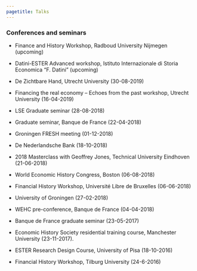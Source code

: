 ```yaml
---
pagetitle: Talks
---
```

<link rel="stylesheet" href="styles.css" type="text/css">

### Conferences and seminars

* Finance and History Workshop, Radboud University Nijmegen (upcoming)

* Datini-ESTER Advanced workshop, Istituto Internazionale di Storia Economica "F. Datini" (upcoming)

* De Zichtbare Hand, Utrecht University (30-08-2019)

* Financing the real economy – Echoes from the past workshop, Utrecht University (16-04-2019)

* LSE Graduate seminar (28-08-2018)

* Graduate seminar, Banque de France (22-04-2018)

* Groningen FRESH meeting (01-12-2018)

* De Nederlandsche Bank (18-10-2018)

* 2018 Masterclass with Geoffrey Jones, Technical University Eindhoven (21-06-2018)

* World Economic History Congress, Boston (06-08-2018)

* Financial History Workshop, Université Libre de Bruxelles (06-06-2018)

* University of Groningen (27-02-2018)

* WEHC pre-conference, Banque de France (04-04-2018)

* Banque de France graduate seminar (23-05-2017)

* Economic History Society residential training course, Manchester University (23-11-2017).

* ESTER Research Design Course, University of Pisa (18-10-2016)

* Financial History Workshop, Tilburg University (24-6-2016)
